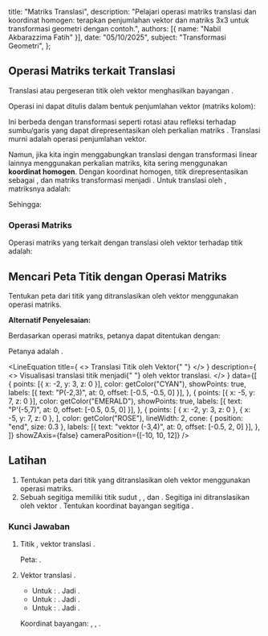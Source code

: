 
  title: "Matriks Translasi",
  description: "Pelajari operasi matriks translasi dan koordinat homogen: terapkan penjumlahan vektor dan matriks 3x3 untuk transformasi geometri dengan contoh.",
  authors: [{ name: "Nabil Akbarazzima Fatih" }],
  date: "05/10/2025",
  subject: "Transformasi Geometri",
};

## Operasi Matriks terkait Translasi

Translasi atau pergeseran titik <InlineMath math="(x,y)" /> oleh vektor <InlineMath math="\begin{pmatrix} a \\ b \end{pmatrix}" /> menghasilkan bayangan <InlineMath math="(x+a, y+b)" />.

Operasi ini dapat ditulis dalam bentuk penjumlahan vektor (matriks kolom):

<BlockMath math="\begin{pmatrix} x' \\ y' \end{pmatrix} = \begin{pmatrix} x \\ y \end{pmatrix} + \begin{pmatrix} a \\ b \end{pmatrix} = \begin{pmatrix} x+a \\ y+b \end{pmatrix}" />

Ini berbeda dengan transformasi seperti rotasi atau refleksi terhadap sumbu/garis yang dapat direpresentasikan oleh perkalian matriks <InlineMath math="2 \times 2" />. Translasi murni adalah operasi penjumlahan vektor.

Namun, jika kita ingin menggabungkan translasi dengan transformasi linear lainnya menggunakan perkalian matriks, kita sering menggunakan **koordinat homogen**. Dengan koordinat homogen, titik <InlineMath math="(x,y)" /> direpresentasikan sebagai <InlineMath math="\begin{pmatrix} x \\ y \\ 1 \end{pmatrix}" />, dan matriks transformasi menjadi <InlineMath math="3 \times 3" />. Untuk translasi oleh <InlineMath math="\begin{pmatrix} a \\ b \end{pmatrix}" />, matriksnya adalah:

<BlockMath math="T_{(a,b)} = \begin{pmatrix} 1 & 0 & a \\ 0 & 1 & b \\ 0 & 0 & 1 \end{pmatrix}" />

Sehingga:

<BlockMath math="\begin{pmatrix} x' \\ y' \\ 1 \end{pmatrix} = \begin{pmatrix} 1 & 0 & a \\ 0 & 1 & b \\ 0 & 0 & 1 \end{pmatrix} \begin{pmatrix} x \\ y \\ 1 \end{pmatrix} = \begin{pmatrix} x+a \\ y+b \\ 1 \end{pmatrix}" />

### Operasi Matriks

Operasi matriks yang terkait dengan translasi oleh vektor <InlineMath math="\begin{pmatrix} a \\ b \end{pmatrix}" /> terhadap titik <InlineMath math="(x,y)" /> adalah:

<BlockMath math="\begin{pmatrix} x' \\ y' \end{pmatrix} = \begin{pmatrix} x \\ y \end{pmatrix} + \begin{pmatrix} a \\ b \end{pmatrix}" />

## Mencari Peta Titik dengan Operasi Matriks

Tentukan peta dari titik <InlineMath math="(-2,3)" /> yang ditranslasikan oleh vektor <InlineMath math="\begin{pmatrix} -3 \\ 4 \end{pmatrix}" /> menggunakan operasi matriks.

**Alternatif Penyelesaian:**

Berdasarkan operasi matriks, petanya dapat ditentukan dengan:

<BlockMath math="\begin{pmatrix} x' \\ y' \end{pmatrix} = \begin{pmatrix} -2 \\ 3 \end{pmatrix} + \begin{pmatrix} -3 \\ 4 \end{pmatrix} = \begin{pmatrix} -2 + (-3) \\ 3 + 4 \end{pmatrix} = \begin{pmatrix} -5 \\ 7 \end{pmatrix}" />

Petanya adalah <InlineMath math="(-5,7)" />.

<LineEquation
  title={
    <>
      Translasi Titik <InlineMath math="P(-2,3)" /> oleh Vektor{" "}
      <InlineMath math="\begin{pmatrix} -3 \\ 4 \end{pmatrix}" />
    </>
  }
  description={
    <>
      Visualisasi translasi titik <InlineMath math="P(-2,3)" /> menjadi{" "}
      <InlineMath math="P'(-5,7)" /> oleh vektor translasi.
    </>
  }
  data={[
    {
      points: [{ x: -2, y: 3, z: 0 }],
      color: getColor("CYAN"),
      showPoints: true,
      labels: [{ text: "P(-2,3)", at: 0, offset: [-0.5, -0.5, 0] }],
    },
    {
      points: [{ x: -5, y: 7, z: 0 }],
      color: getColor("EMERALD"),
      showPoints: true,
      labels: [{ text: "P'(-5,7)", at: 0, offset: [-0.5, 0.5, 0] }],
    },
    {
      points: [
        { x: -2, y: 3, z: 0 },
        { x: -5, y: 7, z: 0 },
      ],
      color: getColor("ROSE"),
      lineWidth: 2,
      cone: { position: "end", size: 0.3 },
      labels: [{ text: "vektor (-3,4)", at: 0, offset: [-0.5, 2, 0] }],
    },
  ]}
  showZAxis={false}
  cameraPosition={[-10, 10, 12]}
/>

## Latihan

1.  Tentukan peta dari titik <InlineMath math="(4,-5)" /> yang ditranslasikan oleh vektor <InlineMath math="\begin{pmatrix} -5 \\ 4 \end{pmatrix}" /> menggunakan operasi matriks.
2.  Sebuah segitiga <InlineMath math="KLM" /> memiliki titik sudut <InlineMath math="K(1,0)" />, <InlineMath math="L(4,2)" />, dan <InlineMath math="M(2,5)" />. Segitiga ini ditranslasikan oleh vektor <InlineMath math="T = \begin{pmatrix} -2 \\ 1 \end{pmatrix}" />. Tentukan koordinat bayangan segitiga <InlineMath math="K'L'M'" />.

### Kunci Jawaban

1.  Titik <InlineMath math="(4,-5)" />, vektor translasi <InlineMath math="\begin{pmatrix} -5 \\ 4 \end{pmatrix}" />.

    <BlockMath math="\begin{pmatrix} x' \\ y' \end{pmatrix} = \begin{pmatrix} 4 \\ -5 \end{pmatrix} + \begin{pmatrix} -5 \\ 4 \end{pmatrix} = \begin{pmatrix} 4-5 \\ -5+4 \end{pmatrix} = \begin{pmatrix} -1 \\ -1 \end{pmatrix}" />

    Peta: <InlineMath math="(-1,-1)" />.

2.  Vektor translasi <InlineMath math="T = \begin{pmatrix} -2 \\ 1 \end{pmatrix}" />.

    - Untuk <InlineMath math="K(1,0)" />: <InlineMath math="\begin{pmatrix} x'_K \\ y'_K \end{pmatrix} = \begin{pmatrix} 1 \\ 0 \end{pmatrix} + \begin{pmatrix} -2 \\ 1 \end{pmatrix} = \begin{pmatrix} -1 \\ 1 \end{pmatrix}" />. Jadi <InlineMath math="K'(-1,1)" />.
    - Untuk <InlineMath math="L(4,2)" />: <InlineMath math="\begin{pmatrix} x'_L \\ y'_L \end{pmatrix} = \begin{pmatrix} 4 \\ 2 \end{pmatrix} + \begin{pmatrix} -2 \\ 1 \end{pmatrix} = \begin{pmatrix} 2 \\ 3 \end{pmatrix}" />. Jadi <InlineMath math="L'(2,3)" />.
    - Untuk <InlineMath math="M(2,5)" />: <InlineMath math="\begin{pmatrix} x'_M \\ y'_M \end{pmatrix} = \begin{pmatrix} 2 \\ 5 \end{pmatrix} + \begin{pmatrix} -2 \\ 1 \end{pmatrix} = \begin{pmatrix} 0 \\ 6 \end{pmatrix}" />. Jadi <InlineMath math="M'(0,6)" />.

    Koordinat bayangan: <InlineMath math="K'(-1,1)" />, <InlineMath math="L'(2,3)" />, <InlineMath math="M'(0,6)" />.
